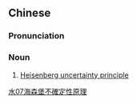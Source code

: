 {{also|海森堡不确定性原理}}
==Chinese==
{{zh-forms|s=海森堡不确定性原理|type=342}}

===Pronunciation===
{{zh-pron
|m=Hǎisēnbǎo 不quèdìngxìng yuánlǐ
|c=hoi2 sam1 bou2 bat1 kok3 ding6 sing3 jyun4 lei5
|cat=n
}}

===Noun===
{{zh-noun}}

# [[Heisenberg uncertainty principle]]

[[Category:zh:Quantum mechanics|水07海森堡不確定性原理]]